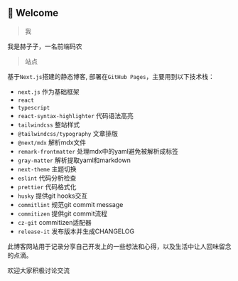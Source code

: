 ## 👋 Welcome

> 我

我是赫子子，一名前端码农

> 站点

基于`Next.js`搭建的静态博客, 部署在`GitHub Pages`，主要用到以下技术栈：

- `next.js` 作为基础框架
- `react`
- `typescript`
- `react-syntax-highlighter` 代码语法高亮
- `tailwindcss` 整站样式
- `@tailwindcss/typography` 文章排版
- `@next/mdx` 解析mdx文件
- `remark-frontmatter` 处理mdx中的yaml避免被解析成标签
- `gray-matter` 解析提取yaml和markdown
- `next-theme` 主题切换
- `eslint` 代码分析检查
- `prettier` 代码格式化
- `husky` 提供git hooks交互
- `commitlint` 规范git commit message
- `commitizen` 提供git commit流程
- `cz-git` commitizen适配器
- `release-it` 发布版本并生成CHANGELOG

此博客网站用于记录分享自己开发上的一些想法和心得，以及生活中让人回味留念的点滴。

欢迎大家积极讨论交流

